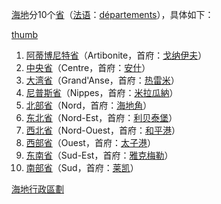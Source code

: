 [[海地|海地]]分10个[[省_(法語區劃名)|省]]（[[法语|法语]]：[[省_(法語區劃名)|départements]]），具体如下：

[[图像:Haiti_departments_numbered.png|thumb]]
#[[阿蒂博尼特省|阿蒂博尼特省]]（Artibonite，首府：[[戈纳伊夫|戈纳伊夫]]）
#[[中央省_(海地)|中央省]]（Centre，首府：[[安什|安什]]）
#[[大湾省|大湾省]]（Grand'Anse，首府：[[热雷米|热雷米]]）
#[[尼普斯省|尼普斯省]]（Nippes，首府：[[米拉瓜納|米拉瓜納]]）
#[[北部省_(海地)|北部省]]（Nord，首府：[[海地角|海地角]]）
#[[东北省_(海地)|东北省]]（Nord-Est，首府：[[利贝泰堡|利贝泰堡]]）
#[[西北省_(海地)|西北省]]（Nord-Ouest，首府：[[和平港|和平港]]）
#[[西部省_(海地)|西部省]]（Ouest，首府：[[太子港|太子港]]）
#[[东南省_(海地)|东南省]]（Sud-Est，首府：[[雅克梅勒|雅克梅勒]]）
#[[南部省_(海地)|南部省]]（Sud，首府：[[莱凯|莱凯]]）

{{海地省份}}
{{美洲题目|行政区划}}

[[Category:海地行政區劃|]]